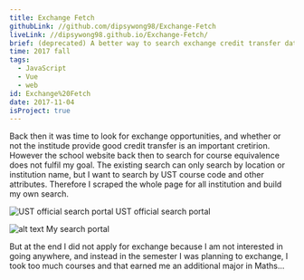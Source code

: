 ```yaml
---
title: Exchange Fetch
githubLink: //github.com/dipsywong98/Exchange-Fetch
liveLink: //dipsywong98.github.io/Exchange-Fetch/
brief: (deprecated) A better way to search exchange credit transfer data
time: 2017 fall
tags:
  - JavaScript
  - Vue
  - web
id: Exchange%20Fetch
date: 2017-11-04
isProject: true
---
```


Back then it was time to look for exchange opportunities, and whether or not the institude provide good credit transfer is an important cretirion. However the school website back then to search for course equivalence does not fulfil my goal. The existing search can only search by location or institution name, but I want to search by UST course code and other attributes. Therefore I scraped the whole page for all institution and build my own search.

![UST official search portal](<../public/img/posts/Exchange Fetch/image.png>)
UST official search portal

![alt text](<../public/img/posts/Exchange Fetch/image-1.png>)
My search portal

But at the end I did not apply for exchange because I am not interested in going anywhere, and instead in the semester I was planning to exchange, I took too much courses and that earned me an additional major in Maths...
